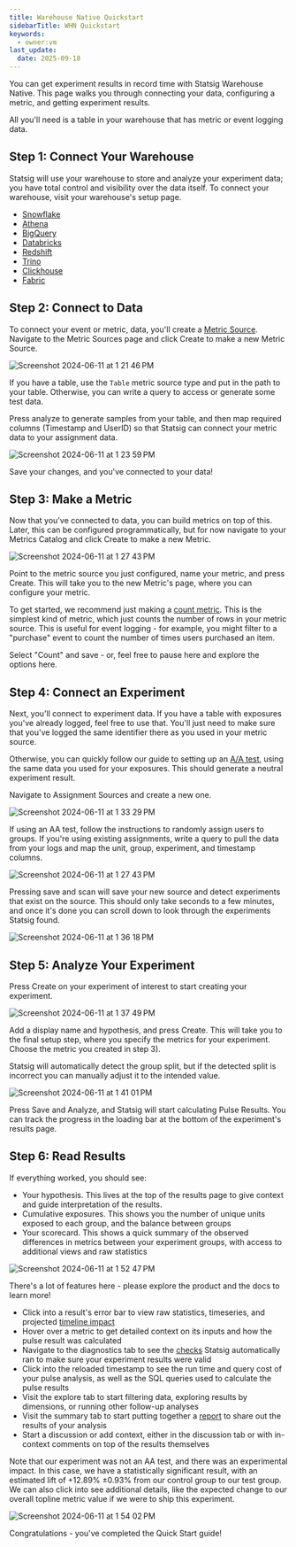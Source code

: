```yaml
---
title: Warehouse Native Quickstart
sidebarTitle: WHN Quickstart
keywords:
  - owner:vm
last_update:
  date: 2025-09-18
---
```


You can get experiment results in record time with Statsig Warehouse Native. This page walks you through connecting your data, configuring a metric, and getting experiment results.

All you'll need is a table in your warehouse that has metric or event logging data.

## Step 1: Connect Your Warehouse

Statsig will use your warehouse to store and analyze your experiment data; you have total control and visibility over the data itself. To connect your warehouse, visit your warehouse's setup page.

- [Snowflake]()
- [Athena]()
- [BigQuery]()
- [Databricks]()
- [Redshift]()
- [Trino]()
- [Clickhouse]()
- [Fabric]()

## Step 2: Connect to Data

To connect your event or metric, data, you'll create a [Metric Source](). Navigate to the Metric Sources page and click Create to make a new Metric Source.

![Screenshot 2024-06-11 at 1 21 46 PM](https://github.com/statsig-io/docs/assets/102695539/66229d92-99a8-45c6-9a1c-7f8585465338)

If you have a table, use the `Table` metric source type and put in the path to your table. Otherwise, you can write a query to access or generate some test data.

Press analyze to generate samples from your table, and then map required columns (Timestamp and UserID) so that Statsig can connect your metric data to your assignment data.

![Screenshot 2024-06-11 at 1 23 59 PM](https://github.com/statsig-io/docs/assets/102695539/c0982d71-71c5-4899-bed9-a72c7db59515)

Save your changes, and you've connected to your data!

## Step 3: Make a Metric

Now that you've connected to data, you can build metrics on top of this. Later, this can be configured programmatically, but for now navigate to your Metrics Catalog and click Create to make a new Metric.

![Screenshot 2024-06-11 at 1 27 43 PM](https://github.com/statsig-io/docs/assets/102695539/8b997a0c-22e9-409d-8918-d21a95af1367)

Point to the metric source you just configured, name your metric, and press Create. This will take you to the new Metric's page, where you can configure your metric.

To get started, we recommend just making a [count metric](/statsig-warehouse-native/metrics/count). This is the simplest kind of metric, which just counts the number of rows in your metric source. This is useful for event logging - for example, you might filter to a "purchase" event to count the number of times users purchased an item.

Select "Count" and save - or, feel free to pause here and explore the options here.

## Step 4: Connect an Experiment

Next, you'll connect to experiment data. If you have a table with exposures you've already logged, feel free to use that. You'll just need to make sure that you've logged the same identifier there as you used in your metric source.

Otherwise, you can quickly follow our guide to setting up an [A/A test](/guides/aa-test), using the same data you used for your exposures. This should generate a neutral experiment result.

Navigate to Assignment Sources and create a new one.

![Screenshot 2024-06-11 at 1 33 29 PM](https://github.com/statsig-io/docs/assets/102695539/fe0e4c5d-e2a6-4943-9b09-cb81dbadee9e)

If using an AA test, follow the instructions to randomly assign users to groups. If you're using existing assignments, write a query to pull the data from your logs and map the unit, group, experiment, and timestamp columns.

![Screenshot 2024-06-11 at 1 27 43 PM](https://github.com/statsig-io/docs/assets/102695539/08e3f20c-1590-4b08-ad60-fa96ecbf15cb)

Pressing save and scan will save your new source and detect experiments that exist on the source. This should only take seconds to a few minutes, and once it's done you can scroll down to look through the experiments Statsig found.

![Screenshot 2024-06-11 at 1 36 18 PM](https://github.com/statsig-io/docs/assets/102695539/8be2f079-4440-4742-9727-08e25b65c84b)

## Step 5: Analyze Your Experiment

Press Create on your experiment of interest to start creating your experiment.

![Screenshot 2024-06-11 at 1 37 49 PM](https://github.com/statsig-io/docs/assets/102695539/fc6e7092-b621-494a-bedb-8cd03a64d510)

Add a display name and hypothesis, and press Create. This will take you to the final setup step, where you specify the metrics for your experiment. Choose the metric you created in step 3).

Statsig will automatically detect the group split, but if the detected split is incorrect you can manually adjust it to the intended value.

![Screenshot 2024-06-11 at 1 41 01 PM](https://github.com/statsig-io/docs/assets/102695539/287bc60b-23a6-4681-ac26-282ce8b88c13)

Press Save and Analyze, and Statsig will start calculating Pulse Results. You can track the progress in the loading bar at the bottom of the experiment's results page.

## Step 6: Read Results

If everything worked, you should see:

- Your hypothesis. This lives at the top of the results page to give context and guide interpretation of the results.
- Cumulative exposures. This shows you the number of unique units exposed to each group, and the balance between groups
- Your scorecard. This shows a quick summary of the observed differences in metrics between your experiment groups, with access to additional views and raw statistics

![Screenshot 2024-06-11 at 1 52 47 PM](https://github.com/statsig-io/docs/assets/102695539/38f4f438-2592-44cb-9063-d3bc97da404b)

There's a lot of features here - please explore the product and the docs to learn more!

- Click into a result's error bar to view raw statistics, timeseries, and projected [timeline impact](/stats-engine/topline-impact)
- Hover over a metric to get detailed context on its inputs and how the pulse result was calculated
- Navigate to the diagnostics tab to see the [checks](/statsig-warehouse-native/features/monitor-an-experiment) Statsig automatically ran to make sure your experiment results were valid
- Click into the reloaded timestamp to see the run time and query cost of your pulse analysis, as well as the SQL queries used to calculate the pulse results
- Visit the explore tab to start filtering data, exploring results by dimensions, or running other follow-up analyses
- Visit the summary tab to start putting together a [report](/statsig-warehouse-native/features/reports) to share out the results of your analysis
- Start a discussion or add context, either in the discussion tab or with in-context comments on top of the results themselves

Note that our experiment was not an AA test, and there was an experimental impact. In this case, we have a statistically significant result, with an estimated lift of +12.89% ±0.93% from our control group to our test group. We can also click into see additional details, like the expected change to our overall topline metric value if we were to ship this experiment.

![Screenshot 2024-06-11 at 1 54 02 PM](https://github.com/statsig-io/docs/assets/102695539/33e5fc2a-9b36-43f9-a6c2-2936867a7980)

Congratulations - you've completed the Quick Start guide!
